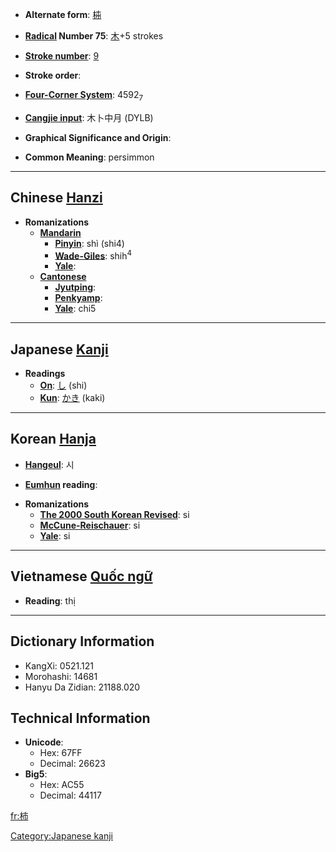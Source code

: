 * '''Alternate form''': [[枾]]

* '''[[Wiktionary:Chinese radical index| Radical]] Number 75''': [[Wiktionary:Chinese radical index 木|木]]+5 strokes

* '''[[Wiktionary:Chinese total strokes index|Stroke number]]''': [[Wiktionary:Chinese total strokes index 9|9]]

* '''Stroke order''': 

* '''[[Wiktionary:Chinese four corner index|Four-Corner System]]''': 4592<sub>7</sub>

* '''[[Wiktionary:Chinese Cangjie index|Cangjie input]]''': 木卜中月 (DYLB)

* '''Graphical Significance and Origin''': 

* '''Common Meaning''': persimmon

----

== Chinese [[Hanzi]] ==

* '''Romanizations'''
** '''[[Mandarin]]'''
*** '''[[Pinyin]]''': shì (shi4)
*** '''[[Wade-Giles]]''': shih<sup>4</sup>
*** '''[[Yale]]''': 
** '''[[Cantonese]]'''
*** '''[[Jyutping]]''':
*** '''[[Penkyamp]]''': 
*** '''[[Yale]]''': chi5


----

== Japanese [[Kanji]] ==

* '''Readings'''
** '''[[On]]''': [[し]] (shi)
** '''[[Kun]]''': [[かき]] (kaki)


----

== Korean [[Hanja]] ==

* '''[[Hangeul]]''': 시

* '''[[Eumhun]] reading''': 

* '''Romanizations'''
** '''[[The 2000 South Korean Revised Romanization|The 2000 South Korean Revised]]''': si
** '''[[McCune-Reischauer]]''': si
** '''[[Yale]]''': si


----

== Vietnamese [[Quốc ngữ]] ==

* '''Reading''': thị

----

== Dictionary Information ==

* KangXi: 0521.121
* Morohashi: 14681
* Hanyu Da Zidian: 21188.020

== Technical Information ==

* '''Unicode''':
** Hex: 67FF
** Decimal: 26623
* '''Big5''':
** Hex: AC55
** Decimal: 44117

[[Category:Japanese kanji]]

[[fr:柿]]